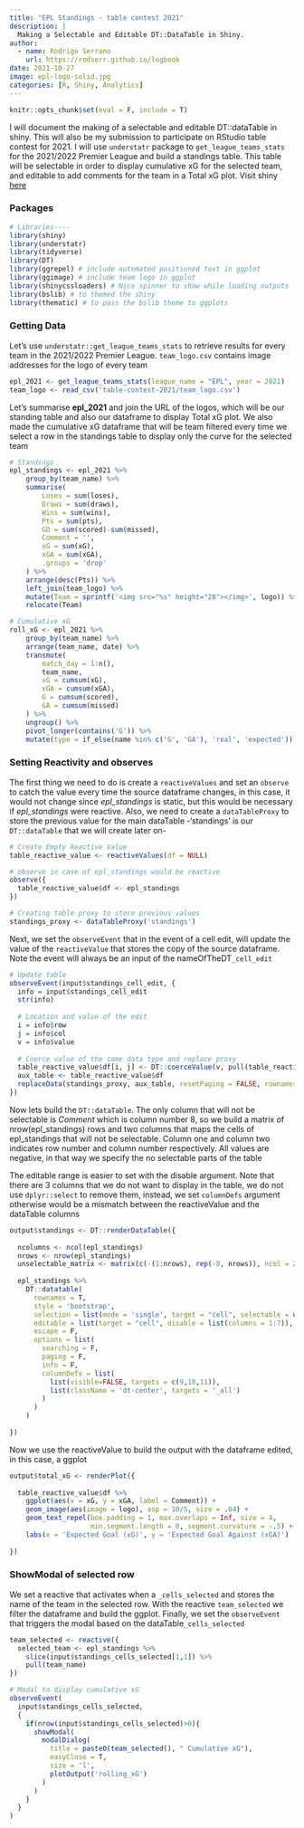 ```yaml
---
title: "EPL Standings - table contest 2021"
description: |
  Making a Selectable and Editable DT::DataTable in Shiny.
author:
  - name: Rodrigo Serrano
    url: https://rodserr.github.io/logbook
date: 2021-10-27
image: epl-logo-solid.jpg
categories: [R, Shiny, Analytics]
---
```



```r
knitr::opts_chunk$set(eval = F, include = T)
```

I will document the making of a selectable and editable DT::dataTable in shiny. This will also be my submission to participate on RStudio table contest for 2021. I will use `understatr` package to `get_league_teams_stats` for the 2021/2022 Premier League and build a standings table. This table will be selectable in order to display cumulative xG for the selected team, and editable to add comments for the team in a Total xG plot. Visit shiny [here](https://rodserr.shinyapps.io/epl-standings/)

### Packages

```r
# Libraries----
library(shiny)
library(understatr)
library(tidyverse)
library(DT) 
library(ggrepel) # include automated positioned text in ggplot
library(ggimage) # include team logo in ggplot
library(shinycssloaders) # Nice spinner to show while loading outputs
library(bslib) # to themed the shiny
library(thematic) # to pass the bslib theme to ggplots
```

### Getting Data

Let's use `understatr::get_league_teams_stats` to retrieve results for every team in the 2021/2022 Premier League. `team_logo.csv` contains image addresses for the logo of every team

```r
epl_2021 <- get_league_teams_stats(league_name = "EPL", year = 2021)
team_logo <- read_csv('table-contest-2021/team_logo.csv')
```

Let's summarise **epl_2021** and join the URL of the logos, which will be our standing table and also our dataframe to display Total xG plot. We also made the cumulative xG dataframe that will be team filtered every time we select a row in the standings table to display only the curve for the selected team

```r
# Standings
epl_standings <- epl_2021 %>% 
    group_by(team_name) %>% 
    summarise(
        Loses = sum(loses),
        Draws = sum(draws),
        Wins = sum(wins),
        Pts = sum(pts),
        GD = sum(scored)-sum(missed),
        Comment = '',
        xG = sum(xG),
        xGA = sum(xGA),
        .groups = 'drop'
    ) %>% 
    arrange(desc(Pts)) %>% 
    left_join(team_logo) %>% 
    mutate(Team = sprintf('<img src="%s" height="28"></img>', logo)) %>% 
    relocate(Team)

# Cumulative xG
roll_xG <- epl_2021 %>% 
    group_by(team_name) %>%
    arrange(team_name, date) %>% 
    transmute(
        match_day = 1:n(),
        team_name,
        xG = cumsum(xG),
        xGA = cumsum(xGA),
        G = cumsum(scored),
        GA = cumsum(missed)
    ) %>% 
    ungroup() %>% 
    pivot_longer(contains('G')) %>% 
    mutate(type = if_else(name %in% c('G', 'GA'), 'real', 'expected'))

```

### Setting Reactivity and observes

The first thing we need to do is create a `reactiveValues` and set an `observe` to catch the value every time the source dataframe changes, in this case, it would not change since *epl_standings* is static, but this would be necessary if *epl_standings* were reactive. Also, we need to create a `dataTableProxy` to store the previous value for the main dataTable -'standings' is our `DT::dataTable` that we will create later on-

```r
# Create Empty Reactive Value
table_reactive_value <- reactiveValues(df = NULL)

# observe in case of epl_standings would be reactive
observe({
  table_reactive_value$df <- epl_standings
})

# Creating table proxy to store previous values
standings_proxy <- dataTableProxy('standings')
```

Next, we set the `observeEvent` that in the event of a cell edit, will update the value of the `reactiveValue` that stores the copy of the source dataframe. Note the event will always be an input of the nameOfTheDT`_cell_edit` 

```r
# Update table
observeEvent(input$standings_cell_edit, {
  info = input$standings_cell_edit
  str(info)
  
  # Location and value of the edit
  i = info$row
  j = info$col 
  v = info$value
  
  # Coerce value of the same data type and replace proxy
  table_reactive_value$df[i, j] <- DT::coerceValue(v, pull(table_reactive_value$df[i, j]))
  aux_table <- table_reactive_value$df
  replaceData(standings_proxy, aux_table, resetPaging = FALSE, rownames = T)
})
```

Now lets build the `DT::dataTable`. The only column that will not be selectable is *Comment* which is column number 8, so we build a matrix of nrow(epl_standings) rows and two columns that maps the cells of epl_standings that will not be selectable. Column one and column two indicates row number and column number respectively. All values are negative, in that way we specify the no selectable parts of the table

The editable range is easier to set with the disable argument. Note that there are 3 columns that we do not want to display in the table, we do not use `dplyr::select` to remove them, instead, we set `columnDefs` argument otherwise would be a mismatch between the reactiveValue and the dataTable columns

```r
output$standings <- DT::renderDataTable({
  
  ncolumns <- ncol(epl_standings)
  nrows <- nrow(epl_standings)
  unselectable_matrix <- matrix(c(-(1:nrows), rep(-8, nrows)), ncol = 2)
  
  epl_standings %>%
    DT::datatable(
      rownames = T,
      style = 'bootstrap',
      selection = list(mode = 'single', target = "cell", selectable = unselectable_matrix),
      editable = list(target = "cell", disable = list(columns = 1:7)),
      escape = F,
      options = list(
        searching = F,
        paging = F,
        info = F,
        columnDefs = list(
          list(visible=FALSE, targets = c(9,10,11)),
          list(className = 'dt-center', targets = '_all')
        )
      )
    )
  
})
```

Now we use the reactiveValue to build the output with the dataframe edited, in this case, a ggplot

```r
output$total_xG <- renderPlot({
  
  table_reactive_value$df %>%
    ggplot(aes(x = xG, y = xGA, label = Comment)) +
    geom_image(aes(image = logo), asp = 10/5, size = .04) +
    geom_text_repel(box.padding = 1, max.overlaps = Inf, size = 4,
                    min.segment.length = 0, segment.curvature = -.5) +
    labs(x = 'Expected Goal (xG)', y = 'Expected Goal Against (xGA)')
  
})
```


### ShowModal of selected row

We set a reactive that activates when a `_cells_selected` and stores the name of the team in the selected row. With the reactive `team_selected` we filter the dataframe and build the ggplot. Finally, we set the `observeEvent` that triggers the modal based on the dataTable`_cells_selected`

```r
team_selected <- reactive({
  selected_team <- epl_standings %>% 
    slice(input$standings_cells_selected[1,1]) %>% 
    pull(team_name)
})

# Modal to display cumulative xG
observeEvent(
  input$standings_cells_selected,
  {
    if(nrow(input$standings_cells_selected)>0){
      showModal(
        modalDialog(
          title = paste0(team_selected(), " Cumulative xG"),
          easyClose = T,
          size = 'l',
          plotOutput('rolling_xG')
        )
      ) 
    }
  }
)

```

